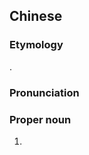==Chinese==
{{zh-forms|gloss=-}}

===Etymology===
{{bor|zh|th|ศรีราชา}}.

===Pronunciation===
{{zh-pron
|m=Shìlāchā
|c=si6 laai1 caa1
|cat=pn
}}

===Proper noun===
{{zh-proper noun}}

# {{w|Si Racha}}
#: {{zh-x|^是拉差 香甜 辣椒醬|{{w|Si Racha}} fragrant and sweet chili sauce}}